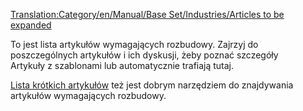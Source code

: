 [[Translation:Category/en/Manual/Base Set/Industries/Articles to be expanded]]

To jest lista artykułów wymagających rozbudowy. Zajrzyj do poszczególnych artykułów i ich dyskusji, żeby poznać szczegóły
<br>
Artykuły z szablonami {{en/S|pl/Rozbudowa}} lub {{en/S|pl/Niekompletny}} automatycznie trafiają tutaj.

[[Special:Shortpages|Lista krótkich artykułów]] też jest dobrym narzędziem do znajdywania artykułów wymagających rozbudowy.

